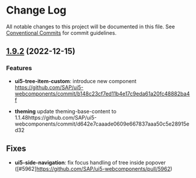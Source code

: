 
<Meta title="Docs/Changelog/1.9.2" />



# Change Log

All notable changes to this project will be documented in this file.
See [Conventional Commits](https://conventionalcommits.org) for commit guidelines.

## [1.9.2](https://github.com/SAP/ui5-webcomponents/compare/v1.9.1...v1.9.2) (2022-12-15)

### Features
* **ui5-tree-item-custom**: introduce new component https://github.com/SAP/ui5-webcomponents/commit/b148c23cf7ed11b4e17c9eda61a20fc48882ba4f

* **theming** update theming-base-content to 1.1.48https://github.com/SAP/ui5-webcomponents/commit/d642e7caaade0609e667837aaa50c5e28915ed32

## Fixes

* **ui5-side-navigation**: fix focus handling of tree inside popover ([#5962]https://github.com/SAP/ui5-webcomponents/pull/5962)
<Footer />